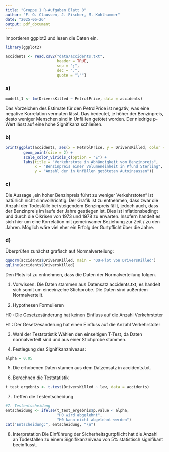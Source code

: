---
title: "Gruppe 1 R-Aufgaben Blatt 8"
author: "F.-O. Claussen, J. Fischer, M. Kohlhammer"
date: "2025-06-26"
output: pdf_document
---

Importieren ggplot2 und lesen die Daten ein.
```{r Einlesen}
library(ggplot2)

accidents <- read.csv2("data/accidents.txt",
                       header = TRUE,
                       sep = ";",
                       dec = ".",
                       quote = "\"")

```

### a)
```{r Aufgabe_a}
modell_1 <- lm(DriversKilled ~ PetrolPrice, data = accidents)
```
Das Vorzeichen des Estimate für den PetrolPrice ist negativ, was eine negative Korrelation vermuten lässt. Das bedeutet, je höher der Benzinpreis, desto weniger Menschen sind in Unfällen getötet worden. Der niedrige p-Wert lässt auf eine hohe Signifikanz schließen.

### b)
```{r fig.cap="Abbildung 1: Verkehrstote in Abhängigkeit vom Benzinpreis", fig.align='center'}
print(ggplot(accidents, aes(x = PetrolPrice, y = DriversKilled, color = date)) +
        geom_point(size = 2) +
        scale_color_viridis_c(option = "E") +
        labs(title = "Verkehrstote in Abhängigkeit vom Benzinpreis",
             x = "Benzinpreis einer Volumeneinheit in Pfund Sterling",
             y = "Anzahl der in Unfällen getöteten Autoinsassen"))

```

### c)
Die Aussage „ein hoher Benzinpreis führt zu weniger Verkehrstoten“ ist natürlich nicht sinnvoll/richtig. Der Grafik ist zu entnehmen, dass zwar die Anzahl der Todesfälle bei steigendem Benzinpreis fällt, jedoch auch, dass der Benzinpreis im laufe der Jahre gestiegen ist. Dies ist Inflationsbedingt und durch die Ölkrisen von 1973 und 1978 zu erwarten. Insofern handelt es sich hier um eine Korrelation mit gemeinsamer Beziehung zur Zeit / zu den Jahren. Möglich wäre viel eher ein Erfolg der Gurtpflicht über die Jahre.

### d)

Überprüfen zunächst grafisch auf Normalverteilung:
```{r fig.cap="Abbildung 2: Prüfung auf Normalverteilung", fig.align='center'}
qqnorm(accidents$DriversKilled, main = "QQ-Plot von DriversKilled")
qqline(accidents$DriversKilled)
```
Den Plots ist zu entnehmen, dass die Daten der Normalverteilung folgen. 

1. Vorwissen:
Die Daten stammen aus Datensatz accidents.txt, es handelt sich somit um eineeinzelne Stichprobe.
Die Daten sind außerdem Normalverteilt.

2. Hypothesen Formulieren

H0 : Die Gesetzesänderung hat keinen Einfluss auf die Anzahl Verkehrstoter

H1 : Der Gesetzesänderung hat einen Einfluss auf die Anzahl Verkehrstoter

3. Wahl der Teststatistik
Wählen den einseitigen T-Test, da Daten normalverteilt sind und aus einer Stichprobe stammen.

4. Festlegung des Signifikanzniveaus:
```{r alpha}
alpha = 0.05
```

5. Die erhobenen Daten stamen aus dem Datzensatz in accidents.txt.

6. Berechnen die Teststatistik
```{r Teststatiistik}
t_test_ergebnis <- t.test(DriversKilled ~ law, data = accidents)
```

7. Treffen die Testentscheidung
```{r Testentscheidung}
#7. Testentscheidung
entscheidung <- ifelse(t_test_ergebnis$p.value < alpha, 
                       "H0 wird abgelehnt", 
                       "H0 kann nicht abgelehnt werden")
cat("Entscheidung:", entscheidung, "\n")
```

8. Interpretation
Die Einführung der Sicherheitsgurtpflicht hat die Anzahl an Todesfällen zu 
einem Signifikanzniveau von 5% statistisch signifikant beeinflusst.